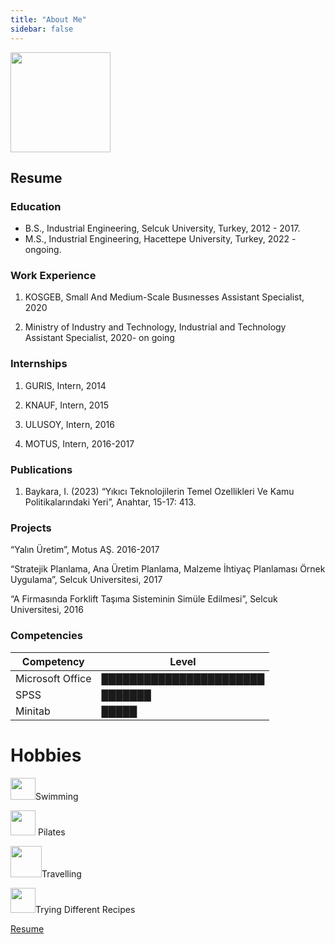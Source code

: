 ```yaml
---
title: "About Me"
sidebar: false 
---
```


![](images/vesikalık.jpg.png){fig-align="center" width="160"}

## Resume

### Education

-   B.S., Industrial Engineering, Selcuk University, Turkey, 2012 - 2017.
-   M.S., Industrial Engineering, Hacettepe University, Turkey, 2022 - ongoing.

### Work Experience

1.  KOSGEB, Small And Medium-Scale Busınesses Assistant Specialist, 2020

2.  Ministry of Industry and Technology, Industrial and Technology Assistant Specialist, 2020- on going

### Internships

1.  GURIS, Intern, 2014

2.  KNAUF, Intern, 2015

3.  ULUSOY, Intern, 2016

4.  MOTUS, Intern, 2016-2017

### Publications

1.  Baykara, I. (2023) “Yıkıcı Teknolojilerin Temel Ozellikleri Ve Kamu Politikalarındaki Yeri", Anahtar, 15-17: 413.

### Projects

"Yalın Üretim", Motus AŞ. 2016-2017

"Stratejik Planlama, Ana Üretim Planlama, Malzeme İhtiyaç Planlaması Örnek Uygulama", Selcuk Universitesi, 2017

"A Firmasında Forklift Taşıma Sisteminin Simüle Edilmesi", Selcuk Universitesi, 2016

### Competencies

| Competency       | Level                   |
|------------------|-------------------------|
| Microsoft Office | ███████████████████████ |
| SPSS             | ███████                 |
| Minitab          | █████                   |

# Hobbies

![](images/swimming.jpg){width="40" height="35"}Swimming

![](images/pilates.jpg){width="40"} Pilates

![](images/seyahat.png){width="50"}Travelling

![](images/yemek.jpg){width="40"}Trying Different Recipes

[Resume]
